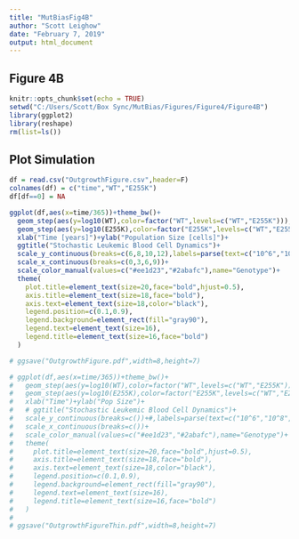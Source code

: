 ```yaml
---
title: "MutBiasFig4B"
author: "Scott Leighow"
date: "February 7, 2019"
output: html_document
---
```


## Figure 4B

```r
knitr::opts_chunk$set(echo = TRUE)
setwd("C:/Users/Scott/Box Sync/MutBias/Figures/Figure4/Figure4B")
library(ggplot2)
library(reshape)
rm(list=ls())
```

## Plot Simulation

```r

df = read.csv("OutgrowthFigure.csv",header=F)
colnames(df) = c("time","WT","E255K")
df[df==0] = NA

ggplot(df,aes(x=time/365))+theme_bw()+
  geom_step(aes(y=log10(WT),color=factor("WT",levels=c("WT","E255K"))),size=1.5)+
  geom_step(aes(y=log10(E255K),color=factor("E255K",levels=c("WT","E255K"))),size=1.5)+
  xlab("Time [years]")+ylab("Population Size [cells]")+
  ggtitle("Stochastic Leukemic Blood Cell Dynamics")+
  scale_y_continuous(breaks=c(6,8,10,12),labels=parse(text=c("10^6","10^8","10^10","10^12")))+
  scale_x_continuous(breaks=c(0,3,6,9))+
  scale_color_manual(values=c("#ee1d23","#2abafc"),name="Genotype")+
  theme(
    plot.title=element_text(size=20,face="bold",hjust=0.5),
    axis.title=element_text(size=18,face="bold"),
    axis.text=element_text(size=18,color="black"),
    legend.position=c(0.1,0.9),
    legend.background=element_rect(fill="gray90"),
    legend.text=element_text(size=16),
    legend.title=element_text(size=16,face="bold")
  )

# ggsave("OutgrowthFigure.pdf",width=8,height=7)

# ggplot(df,aes(x=time/365))+theme_bw()+
#   geom_step(aes(y=log10(WT),color=factor("WT",levels=c("WT","E255K"))),size=1)+
#   geom_step(aes(y=log10(E255K),color=factor("E255K",levels=c("WT","E255K"))),size=1)+
#   xlab("Time")+ylab("Pop Size")+
#   # ggtitle("Stochastic Leukemic Blood Cell Dynamics")+
#   scale_y_continuous(breaks=c())+#,labels=parse(text=c("10^6","10^8","10^10","10^12")))+
#   scale_x_continuous(breaks=c())+
#   scale_color_manual(values=c("#ee1d23","#2abafc"),name="Genotype")+
#   theme(
#     plot.title=element_text(size=20,face="bold",hjust=0.5),
#     axis.title=element_text(size=18,face="bold"),
#     axis.text=element_text(size=18,color="black"),
#     legend.position=c(0.1,0.9),
#     legend.background=element_rect(fill="gray90"),
#     legend.text=element_text(size=16),
#     legend.title=element_text(size=16,face="bold")
#   )
# 
# ggsave("OutgrowthFigureThin.pdf",width=8,height=7)

```

